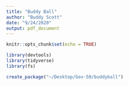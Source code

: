 ```yaml
---
title: "Buddy Ball"
author: "Buddy Scott"
date: "9/24/2020"
output: pdf_document
---
```


```r
knitr::opts_chunk$set(echo = TRUE)
```

```r
library(devtools)
library(tidyverse)
library(fs)
```

```r
create_package("~/Desktop/Gov-50/buddyball")
```

